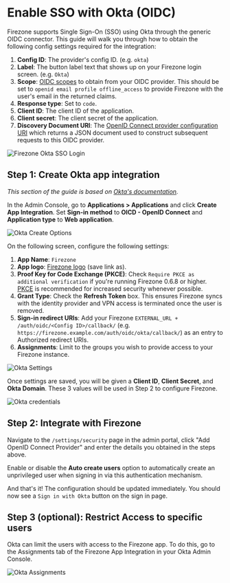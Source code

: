 # Enable SSO with Okta (OIDC)

Firezone supports Single Sign-On (SSO) using Okta through the generic OIDC
connector. This guide will walk you through how to obtain the following config
settings required for the integration:

1. **Config ID**: The provider's config ID. (e.g. `okta`)
1. **Label**: The button label text that shows up on your Firezone login screen.
   (e.g. `Okta`)
1. **Scope**:
   [OIDC scopes](https://openid.net/specs/openid-connect-basic-1_0.html#Scopes)
   to obtain from your OIDC provider. This should be set to
   `openid email profile offline_access` to provide Firezone with the user's
   email in the returned claims.
1. **Response type**: Set to `code`.
1. **Client ID**: The client ID of the application.
1. **Client secret**: The client secret of the application.
1. **Discovery Document URI**: The
   [OpenID Connect provider configuration URI](https://openid.net/specs/openid-connect-discovery-1_0.html#ProviderConfig)
   which returns a JSON document used to construct subsequent requests to this
   OIDC provider.

![Firezone Okta SSO Login](https://user-images.githubusercontent.com/52545545/156855886-5a4a0da7-065c-4ec1-af33-583dff4dbb72.gif)

## Step 1: Create Okta app integration

_This section of the guide is based on
[Okta's documentation](https://help.okta.com/en/prod/Content/Topics/Apps/Apps_App_Integration_Wizard_OIDC.htm)._

In the Admin Console, go to **Applications > Applications** and click **Create
App Integration**. Set **Sign-in method** to **OICD - OpenID Connect** and
**Application type** to **Web application**.

![Okta Create Options](https://user-images.githubusercontent.com/52545545/168918378-0dd9f705-2544-412d-bbbe-4a7cd9253907.png)

On the following screen, configure the following settings:

1. **App Name**: `Firezone`
1. **App logo**:
   [Firezone logo](https://user-images.githubusercontent.com/52545545/155907625-a4f6c8c2-3952-488d-b244-3c37400846cf.png)
   (save link as).
1. **Proof Key for Code Exchange (PKCE)**: Check
   `Require PKCE as additional verification` if you're running Firezone 0.6.8 or
   higher. [PKCE](https://oauth.net/2/pkce/) is recommended for increased
   security whenever possible.
1. **Grant Type**: Check the **Refresh Token** box. This ensures Firezone syncs
   with the identity provider and VPN access is terminated once the user is
   removed.
1. **Sign-in redirect URIs**: Add your Firezone
   `EXTERNAL_URL + /auth/oidc/<Config ID>/callback/` (e.g.
   `https://firezone.example.com/auth/oidc/okta/callback/`) as an entry to
   Authorized redirect URIs.
1. **Assignments**: Limit to the groups you wish to provide access to your
   Firezone instance.

![Okta Settings](https://user-images.githubusercontent.com/52545545/172768478-e8be516d-aa0a-4882-b017-adc938bbd10b.png)

Once settings are saved, you will be given a **Client ID**, **Client Secret**,
and **Okta Domain**. These 3 values will be used in Step 2 to configure
Firezone.

![Okta credentials](https://user-images.githubusercontent.com/52545545/172768856-8a373d56-1362-4fc3-a747-3c84f0e76dae.png)

## Step 2: Integrate with Firezone

Navigate to the `/settings/security` page in the admin portal, click "Add OpenID
Connect Provider" and enter the details you obtained in the steps above.

Enable or disable the **Auto create users** option to automatically create an
unprivileged user when signing in via this authentication mechanism.

And that's it! The configuration should be updated immediately. You should now
see a `Sign in with Okta` button on the sign in page.

## Step 3 (optional): Restrict Access to specific users

Okta can limit the users with access to the Firezone app. To do this, go to the
Assignments tab of the Firezone App Integration in your Okta Admin Console.

![Okta Assignments](https://user-images.githubusercontent.com/52545545/172766608-b95e20e2-eb58-4085-b532-84386de1ea23.png)
